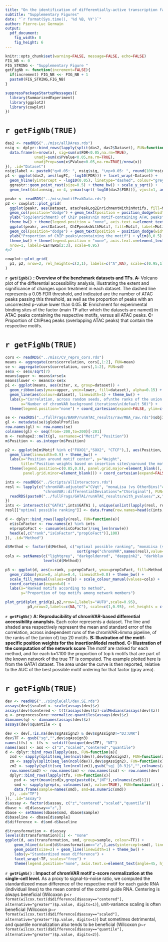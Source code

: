 ```yaml
---
title: "On the identification of differentially-active transcription fators from ATAC-seq data"
subtitle: "Supplementary Figures"
date: "`r format(Sys.time(), '%d %B, %Y')`"
author: Pierre-Luc Germain
output:
  pdf_document:
    fig_width: 8
    fig_height: 6
---
```


```r
knitr::opts_chunk$set(warning=FALSE, message=FALSE, echo=FALSE)
FIG_NB <- 0
FIG_STRING <- "Supplementary Figure "
getFigNb <- function(increment=FALSE){
  if(increment) FIG_NB <<- FIG_NB + 1
  paste0(FIG_STRING,FIG_NB)
}
```

```r
suppressPackageStartupMessages({
  library(SummarizedExperiment)
  library(ggplot2)
  library(cowplot)
})
```



# `r getFigNb(TRUE)`

```r
das2 <- readRDS("../misc/allDAres.rds")
nsig <- dplyr::bind_rows(lapply(split(das2, das2$Dataset), FUN=function(x){
  data.frame(n=nrow(x), sig=sum(x$FDR<0.05,na.rm=TRUE),
             unadj=sum(x$PValue<0.05,na.rm=TRUE),
             unadjProp=sum(x$PValue<0.05,na.rm=TRUE)/nrow(x))
}), .id="Dataset")
nsig$label <- paste0("q<0.05: ", nsig$sig, "\np<0.05: ", round(100*nsig$unadjProp), "%")
p1 <- ggplot(das2, aes(logFC, -log10(FDR))) + facet_wrap(~Dataset) + 
  geom_hline(yintercept = -log10(0.05), linetype="dashed", colour="grey") + 
  ggrastr::geom_point_rast(size=0.5) + theme_bw() + scale_y_sqrt() +
  geom_text(data=nsig, x=-4, y=max(sqrt(-log10(das2$FDR))), vjust=1, aes(label=label), size=3)
```

```r
peakr <- readRDS("../misc/motifPeakData.rds")
p2 <- cowplot::plot_grid(
  ggplot(peakr, aes(Dataset, atacPeakLog2EnrichmentWithinMotifs, fill=Motif, label=Motif, Group=Motif)) + 
  geom_col(position="dodge") + geom_text(position = position_dodge(width = .9), angle=90, hjust=0, size=3) + 
  ylab("log2(enrichment) of ChIP peaks\nin motif-containing ATAC peaks") + ylim(c(-0.3,5)) +
  theme_bw() + theme(legend.position = "none", axis.text.x=element_text(angle=45, hjust=1, vjust=1)),
  ggplot(peakr, aes(Dataset, ChIPpeaksWithMotif, fill=Motif, label=Motif, Group=Motif)) + 
  geom_col(position="dodge") + geom_text(position = position_dodge(width = .9), angle=90, hjust=0, size=3) + 
  ylab("Proportion of ChIP peaks\ncontaining the motif") + ylim(0,0.5) +
  theme_bw() + theme(legend.position = "none", axis.text.x=element_text(angle=45, hjust=1, vjust=1)),
  nrow=1, labels=LETTERS[2:3], scale=0.95)
#p2
```

```r
cowplot::plot_grid(
  p1, p2, nrow=2, rel_heights=c(2,1), labels=c("A",NA), scale=c(0.95,1)
)
```

**`r getFigNb()` : Overview of the benchmark datasets and TFs. **
**A:** Volcano plot of the differential accessibility analysis, illustrating the 
extent and significance of changes upon treatment in each dataset. The dashed 
line represents a 0.05 FDR threshold, and indicated are the number of ATAC peaks 
passing this threshold, as well as the proportion of peaks with an uncorrected 
p-value lower than 0.05. 
**B:** Enrichment for experimental binding sites of the factor (main TF after 
which the datasets are named) in ATAC peaks containing the respective motifs, 
versus all ATAC peaks. 
**C:** Proportion of ChIPseq peaks (overlapping ATAC peaks) that contain the 
respective motifs.


\newpage


# `r getFigNb(TRUE)`

```r
cors <- readRDS("../misc/CV_repro_cors.rds")
means <- aggregate(cors$correlation, cors[,1:2], FUN=mean)
se <- aggregate(cors$correlation, cors[,1:2], FUN=sd)
se$x <- se$x/sqrt(7)
means$upper <- means$x+se$x
means$lower <- means$x-se$x
p1 <- ggplot(means, aes(niter, x, group=dataset)) + 
  geom_ribbon(aes(ymax=upper, ymin=lower, fill=dataset), alpha=0.15) + 
  geom_line(aes(colour=dataset), linewidth=1) + theme_bw() +
  labs(y="Correlation, across random seeds, of\nthe ranks of the union of top 20 motifs",
       x="Number of chromVAR background iterations\n(default 50)") +
  theme(legend.position="none") + coord_cartesian(expand=FALSE, ylim=c(0.5,1))
```


```r
se <- readRDS("../fullFrags/BANP/runATAC_results/raw/MBA_raw.rds")$obj1
gl <- metadata(se)$globalProfiles
row.names(gl) <- row.names(se)
colnames(gl) <- seq(from=-200,to=200)[-201]
m <- reshape2::melt(gl, varnames=c("Motif","Position"))
m$Position <- as.integer(m$Position)

p2 <- ggplot(m[m$Motif %in% c("FOXO1","SOX2", "CTCF"),], aes(Position, value, colour=Motif)) +
  geom_line(linewidth=0.9) + theme_bw() + 
  labs(x="Position around motif center", y="Weight",
       title="Position weights based on insertion sites\naround the motif in the whole dataset") +
  theme(legend.position=c(0.85,0.8), panel.grid.major=element_blank(), title=element_text(size=10),
        panel.grid.minor=element_blank()) + coord_cartesian(expand=FALSE)
```


```r
ints <- readRDS("../Scripts/allInteractors.rds")
resl <- lapply(c("chromVAR-adjusted"="CVqt", "monaLisa (vs OtherBins)"="ML",
                 "chromVAR::differentialDeviations"="CVoriginal"), FUN=function(x){
  readRDS(paste0("../fullFrags/GATA1/runATAC_results/with_pvalues/",x,".rds"))                 
})
ints <- intersect(c("GATA1",ints$GATA1 ), unique(unlist(lapply(resl, row.names))))
resl[["optimal possible ranking"]] <- data.frame(row.names=head(c(ints, 1:100),100), rank=1:100)

d <- dplyr::bind_rows(lapply(resl, FUN=function(e){
  e$isCoFactor <- row.names(e) %in% ints
  e$propCoFact <- cumsum(e$isCoFactor)/seq_len(nrow(e))
  head(e[,c("rank","isCoFactor","propCoFact")],100)
}), .id="Method")

d$Method <- factor(d$Method, c("optimal possible ranking", "monaLisa (vs OtherBins)",
                                sort(grep("chromVAR",names(resl),value=TRUE))))
cols <- setNames(c("lightgrey", "darkgoldenrod", "deeppink2", "darkblue"),
                 levels(d$Method))

p3 <- ggplot(d, aes(x=rank, y=propCoFact, ymax=propCoFact, fill=Method, colour=Method)) + 
  geom_ribbon(ymin=0, alpha=0.4, linewidth=0.8) + theme_bw() +
  scale_fill_manual(values=cols) + scale_colour_manual(values=cols) +
  coord_cartesian(expand=0) + 
  labs(x="Ranked motifs according to method",
       y="Proportion of top motifs among network members")
```

```r
plot_grid(plot_grid(p1,p2,nrow=1,labels="AUTO",scale=0.95),
          p3,nrow=2,labels=c(NA,"C"), scale=c(1,0.95), rel_heights = c(4.5,5))
```


**`r getFigNb()`** 
**A: Reproducibility of chromVAR-based differential accessibility ananylsis.**
Each color represents a dataset. The line and shaded area respectively represent 
the mean and standard error of the correlation, across independent runs of the 
chromVAR>limma pipeline, of the ranks of the (union of) top 20 motifs.
**B: Illustration of the motif-specific position weights for the insertionModel method.**
**C: Illustration of the computation of the network score** 
The motif are ranked for each method, and for each k=1:100 the proportion of 
top k motifs that are part of the known network of the true TF is computed. The
example plotted here is from the GATA1 dataset. The area under the curve is then
reported, relative to the AUC of the best possible motif ordering for that 
factor (gray area).


\newpage




# `r getFigNb(TRUE)`

```r
dev <- readRDS("../singleCell/dev.SE.rds")
assays(dev)$scaled <- scale(assays(dev)$z)
assays(dev)$centered <- t(t(assays(dev)$z)-colMedians(assays(dev)$z))
q <- preprocessCore::normalize.quantiles(assays(dev)$z)
dimnames(q) <- dimnames(assays(dev)$z)
assays(dev)$quantile <- q

dev <- dev[,!is.na(dev$sgAssign2) & dev$sgAssignD!="D3:UNK"]
dev$TF <- gsub("sg","",dev$sgAssign3)
names(tfs) <- tfs <- setdiff(unique(dev$TF), "NT")
names(ass) <- ass <- c("z","scaled","centered","quantile")
d <- dplyr::bind_rows(lapply(ass, FUN=function(a){
  zsd <- sapply(split(seq_len(ncol(dev)),dev$sgAssign2), FUN=function(x) matrixStats::rowVars(assays(dev)[[a]][,x]))
  zm <- sapply(split(seq_len(ncol(dev)),dev$sgAssign2), FUN=function(x) rowMeans(assays(dev)[[a]][,x]))
  zm2 <- sapply(split(seq_len(ncol(zm)),gsub("sg|_[0-9]$","",colnames(zm))), FUN=function(i) rowMeans(zm[,i]))
  row.names(zm2) <- row.names(zm) <- row.names(zsd) <- row.names(dev)
  dplyr::bind_rows(lapply(tfs, FUN=function(x){
    psd <- sqrt(mean(zsd[x,grep(paste0(x,"|NT"),colnames(zsd))]))
    smd <- sapply(grep(x, colnames(zm), value=TRUE), FUN=function(i){ zm2[x,"NT"]-zm[x,i]/psd })
    data.frame(sample=names(smd), smd=as.numeric(smd))
  }), .id="TF")
}), .id="assay")
d$assay <- factor(d$assay, c("z","centered","scaled","quantile"))
dbase <- d[d$assay=="z",]
dbase <- setNames(dbase$smd, dbase$sample)
d$baseline <- dbase[d$sample]
d$difference <- d$smd-d$baseline
```


```r
d$transformation <- d$assay
levels(d$transformation)[1] <- "none"
ggplot(d, aes(transformation, smd, group=sample, colour=TF)) + 
    geom_hline(data=d[d$transformation=="z",],aes(yintercept=smd), linetype="dashed", colour="grey") +
    geom_point(size=2) + geom_line(linewidth=1) + theme_bw() + 
    labs(y="Standardized mean difference") + 
    facet_wrap(~TF, scales="free") +
    theme(legend.position="none", axis.text.x=element_text(angle=45, hjust=1, vjust=1))
```

**`r getFigNb()` : Impact of chromVAR motif z-score normalization at the single-cell level.** 
As a proxy to signal-to-noise ratio, we computed the standardizeed mean 
difference of the respective motif for each guide RNA (individual lines) to the 
mean control of the control guide RNA. Centering is always beneficial (Wilcoxon 
p<`r format(wilcox.test(d$difference[d$assay=="centered"], alternative="greater")$p.value, digits=1)`),
unit-variance scaling is often beneficial (Wilcoxon 
p~`r format(wilcox.test(d$difference[d$assay=="scaled"], alternative="greater")$p.value, digits=1)`) 
but sometimes detrimental, and quantile normalization also tends to be beneficial 
(Wilcoxon p~`r format(wilcox.test(d$difference[d$assay=="quantile"], alternative="greater")$p.value, digits=2)`).
